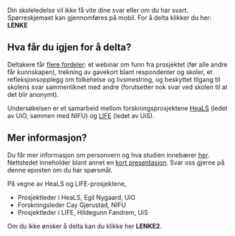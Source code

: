 Din skoleledelse vil ikke få vite dine svar eller om du har svart. Spørreskjemaet kan gjennomføres på mobil. For å delta klikker du her: **LENKE**

## Hva får du igjen for å delta?
Deltakere får [flere fordeler](https://heals.nifu.no/1_for_skoler/01_skoler_invitasjon.html#sec-fordeler-skoler): et webinar om funn fra prosjektet (før alle andre får kunnskapen), trekning av gavekort blant respondenter og skoler, et refleksjonsopplegg om folkehelse og livsmestring, og beskyttet tilgang til skolens svar sammenliknet med andre (forutsetter nok svar ved skolen til at det blir anonymt).

Undersøkelsen er et samarbeid mellom forskningsprosjektene [HeaLS](https://heals.nifu.no) (ledet av UiO, sammen med NIFU) og [LIFE](https://www.uis.no/nb/laeringsmiljosenteret/forskning/life-livsmestring-i-teori-og-praksis) (ledet av UiS). 

## Mer informasjon?
Du får mer informasjon om personvern og hva studien innebærer [her](https://heals.nifu.no/).
Nettstedet inneholder blant annet en [kort presentasjon](https://heals.nifu.no/kort_presentasjon/). Svar oss gjerne på denne eposten om du har spørsmål.

På vegne av HeaLS og LIFE-prosjektene,

- Prosjektleder i HeaLS, Egil Nygaard, UiO
- Forskningsleder Cay Gjerustad, NIFU
- Prosjektleder i LIFE, Hildegunn Fandrem, UiS

Om du ikke ønsker å delta kan du klikke her **LENKE2**.


